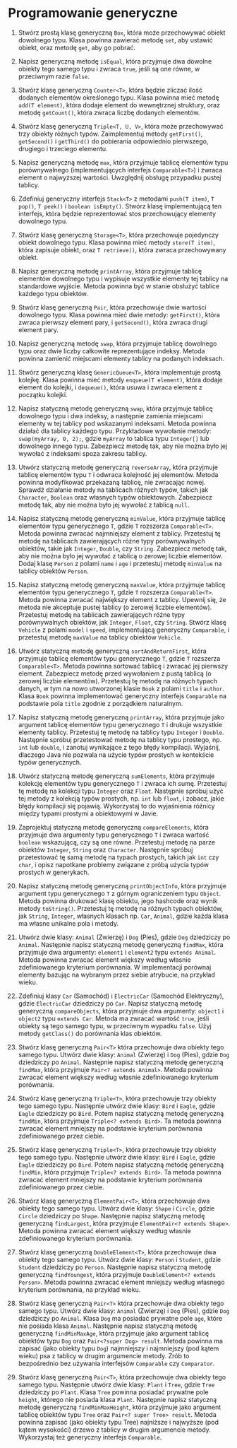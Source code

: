 # Programowanie generyczne

1. Stwórz prostą klasę generyczną `Box`, która może przechowywać obiekt dowolnego typu. Klasa powinna zawierać metodę `set`, aby ustawić obiekt, oraz metodę `get`, aby go pobrać.

2. Napisz generyczną metodę `isEqual`, która przyjmuje dwa dowolne obiekty tego samego typu i zwraca `true`, jeśli są one równe, w przeciwnym razie `false`.

3. Stwórz klasę generyczną `Counter<T>`, która będzie zliczać ilość dodanych elementów określonego typu. Klasa powinna mieć metodę `add(T element)`, która dodaje element do wewnętrznej struktury, oraz metodę `getCount()`, która zwraca liczbę dodanych elementów.

4. Stwórz klasę generyczną `Triple<T, U, V>`, która może przechowywać trzy obiekty różnych typów. Zaimplementuj metody `getFirst()`, `getSecond()` i `getThird()` do pobierania odpowiednio pierwszego, drugiego i trzeciego elementu.

5. Napisz generyczną metodę `max`, która przyjmuje tablicę elementów typu porównywalnego (implementujących interfejs `Comparable<T>`) i zwraca element o najwyższej wartości. Uwzględnij obsługę przypadku pustej tablicy.

6. Zdefiniuj generyczny interfejs `Stack<T>` z metodami `push(T item)`, `T pop()`, `T peek()` i `boolean isEmpty()`. Stwórz klasę implementującą ten interfejs, która będzie reprezentować stos przechowujący elementy dowolnego typu.

7. Stwórz klasę generyczną `Storage<T>`, która przechowuje pojedynczy obiekt dowolnego typu. Klasa powinna mieć metody `store(T item)`, która zapisuje obiekt, oraz `T retrieve()`, która zwraca przechowywany obiekt.

8. Napisz generyczną metodę `printArray`, która przyjmuje tablicę elementów dowolnego typu i wypisuje wszystkie elementy tej tablicy na standardowe wyjście. Metoda powinna być w stanie obsłużyć tablice każdego typu obiektów.

9. Stwórz klasę generyczną `Pair`, która przechowuje dwie wartości dowolnego typu. Klasa powinna mieć dwie metody: `getFirst()`, która zwraca pierwszy element pary, i `getSecond()`, która zwraca drugi element pary.

10. Napisz generyczną metodę `swap`, która przyjmuje tablicę dowolnego typu oraz dwie liczby całkowite reprezentujące indeksy. Metoda powinna zamienić miejscami elementy tablicy na podanych indeksach.

11. Stwórz generyczną klasę `GenericQueue<T>`, która implementuje prostą kolejkę. Klasa powinna mieć metody `enqueue(T element)`, która dodaje element do kolejki, i `dequeue()`, która usuwa i zwraca element z początku kolejki.

12. Napisz statyczną metodę generyczną `swap`, która przyjmuje tablicę dowolnego typu i dwa indeksy, a następnie zamienia miejscami elementy w tej tablicy pod wskazanymi indeksami. Metoda powinna działać dla tablicy każdego typu. Przykładowe wywołanie metody: `swap(myArray, 0, 2);`, gdzie `myArray` to tablica typu `Integer[]` lub dowolnego innego typu. Zabezpiecz metodę tak, aby nie można było jej wywołać z indeksami spoza zakresu tablicy.

13. Utwórz statyczną metodę generyczną `reverseArray`, która przyjmuje tablicę elementów typu `T` i odwraca kolejność jej elementów. Metoda powinna modyfikować przekazaną tablicę, nie zwracając nowej. Sprawdź działanie metody na tablicach różnych typów, takich jak `Character`, `Boolean` oraz własnych typów obiektowych. Zabezpiecz metodę tak, aby nie można było jej wywołać z tablicą `null`.

14. Napisz statyczną metodę generyczną `minValue`, która przyjmuje tablicę elementów typu generycznego `T`, gdzie `T` rozszerza `Comparable<T>`. Metoda powinna zwracać najmniejszy element z tablicy. Przetestuj tę metodę na tablicach zawierających różne typy porównywalnych obiektów, takie jak `Integer`, `Double`, czy `String`. Zabezpiecz metodę tak, aby nie można było jej wywołać z tablicą o zerowej liczbie elementów. Dodaj klasę `Person` z polami `name` i `age` i przetestuj metodę `minValue` na tablicy obiektów `Person`.

15. Napisz statyczną metodę generyczną `maxValue`, która przyjmuje tablicę elementów typu generycznego `T`, gdzie `T` rozszerza `Comparable<T>`. Metoda powinna zwracać największy element z tablicy. Upewnij się, że metoda nie akceptuje pustej tablicy (o zerowej liczbie elementów). Przetestuj metodę na tablicach zawierających różne typy porównywalnych obiektów, jak `Integer`, `Float`, czy `String`. Stwórz klasę `Vehicle` z polami `model` i `speed`, implementującą generyczny `Comparable`, i przetestuj metodę `maxValue` na tablicy obiektów `Vehicle`.

16. Utwórz statyczną metodę generyczną `sortAndReturnFirst`, która przyjmuje tablicę elementów typu generycznego `T`, gdzie `T` rozszerza `Comparable<T>`. Metoda powinna sortować tablicę i zwracać jej pierwszy element. Zabezpiecz metodę przed wywołaniem z pustą tablicą (o zerowej liczbie elementów). Przetestuj tę metodę na różnych typach danych, w tym na nowo utworzonej klasie `Book` z polami `title` i `author`. Klasa `Book` powinna implementować generyczny interfejs `Comparable` na podstawie pola `title` zgodnie z porządkiem naturalnym.

17. Napisz statyczną metodę generyczną `printArray`, która przyjmuje jako argument tablicę elementów typu generycznego `T` i drukuje wszystkie elementy tablicy. Przetestuj tę metodę na tablicy typu `Integer` i `Double`. Następnie spróbuj przetestować metodę na tablicy typu prostego, np. `int` lub `double`, i zanotuj wynikające z tego błędy kompilacji. Wyjaśnij, dlaczego Java nie pozwala na użycie typów prostych w kontekście typów generycznych.

18. Utwórz statyczną metodę generyczną `sumElements`, która przyjmuje kolekcję elementów typu generycznego `T` i zwraca ich sumę. Przetestuj tę metodę na kolekcji typu `Integer` oraz `Float`. Następnie spróbuj użyć tej metody z kolekcją typów prostych, np. `int` lub `float`, i zobacz, jakie błędy kompilacji się pojawią. Wykorzystaj to do wyjaśnienia różnicy między typami prostymi a obiektowymi w Javie.

19. Zaprojektuj statyczną metodę generyczną `compareElements`, która przyjmuje dwa argumenty typu generycznego `T` i zwraca wartość `boolean` wskazującą, czy są one równe. Przetestuj metodę na parze obiektów `Integer`, `String` oraz `Character`. Następnie spróbuj przetestować tę samą metodę na typach prostych, takich jak `int` czy `char`, i opisz napotkane problemy związane z próbą użycia typów prostych w generykach.

20. Napisz statyczną metodę generyczną `printObjectInfo`, która przyjmuje argument typu generycznego `T` z górnym ograniczeniem typu `Object`. Metoda powinna drukować klasę obiektu, jego hashcode oraz wynik metody `toString()`. Przetestuj tę metodę na różnych typach obiektów, jak `String`, `Integer`, własnych klasach np. `Car`, `Animal`, gdzie każda klasa ma własne unikalne pola i metody.

22. Utwórz dwie klasy: `Animal` (Zwierzę) i `Dog` (Pies), gdzie `Dog` dziedziczy po `Animal`. Następnie napisz statyczną metodę generyczną `findMax`, która przyjmuje dwa argumenty: `element1` i `element2` typu `extends Animal`. Metoda powinna zwracać element większy według własnie zdefiniowanego kryterium porównania. W implementacji porównaj elementy bazując na wybranym przez siebie atrybucie, na przykład wieku.

23. Zdefiniuj klasy `Car` (Samochód) i `ElectricCar` (Samochód Elektryczny), gdzie `ElectricCar` dziedziczy po `Car`. Napisz statyczną metodę generyczną `compareObjects`, która przyjmuje dwa argumenty: `object1` i `object2` typu `extends Car`. Metoda ma zwracać wartość `true`, jeśli obiekty są tego samego typu, w przeciwnym wypadku `false`. Użyj metody `getClass()` do porównania klas obiektów.

24. Stwórz klasę generyczną `Pair<T>` która przechowuje dwa obiekty tego samego typu. Utwórz dwie klasy: `Animal` (Zwierzę) i `Dog` (Pies), gdzie `Dog` dziedziczy po `Animal`. Następnie napisz statyczną metodę generyczną `findMax`, która przyjmuje `Pair<? extends Animal>`. Metoda powinna zwracać element większy według własnie zdefiniowanego kryterium porównania. 

25. Stwórz klasę generyczną `Triple<T>`, która przechowuje trzy obiekty tego samego typu. Następnie utwórz dwie klasy: `Bird` i `Eagle`, gdzie `Eagle` dziedziczy po `Bird`. Potem napisz statyczną metodę generyczną `findMin`, która przyjmuje `Triple<? extends Bird>`. Ta metoda powinna zwracać element mniejszy na podstawie kryterium porównania zdefiniowanego przez ciebie.


26. Stwórz klasę generyczną `Triple<T>`, która przechowuje trzy obiekty tego samego typu. Następnie utwórz dwie klasy: `Bird` i `Eagle`, gdzie `Eagle` dziedziczy po `Bird`. Potem napisz statyczną metodę generyczną `findMin`, która przyjmuje `Triple<? extends Bird>`. Ta metoda powinna zwracać element mniejszy na podstawie kryterium porównania zdefiniowanego przez ciebie.


27. Stwórz klasę generyczną `ElementPair<T>`, która przechowuje dwa obiekty tego samego typu. Utwórz dwie klasy: `Shape` i `Circle`, gdzie `Circle` dziedziczy po `Shape`. Następnie napisz statyczną metodę generyczną `findLargest`, która przyjmuje `ElementPair<? extends Shape>`. Metoda powinna zwracać element większy według własnie zdefiniowanego kryterium porównania.

28. Stwórz klasę generyczną `DoubleElement<T>`, która przechowuje dwa obiekty tego samego typu. Utwórz dwie klasy: `Person` i `Student`, gdzie `Student` dziedziczy po `Person`. Następnie napisz statyczną metodę generyczną `findYoungest`, która przyjmuje `DoubleElement<? extends Person>`. Metoda powinna zwracać element mniejszy według własnego kryterium porównania, na przykład wieku.

29. Stwórz klasę generyczną `Pair<T>` która przechowuje dwa obiekty tego samego typu. Utwórz dwie klasy: `Animal` (Zwierzę) i `Dog` (Pies), gdzie `Dog` dziedziczy po `Animal`. Klasa `Dog` ma posiadać prywatne pole `age`, które nie posiada klasa `Animal`. Następnie napisz statyczną metodę generyczną `findMinMaxAge`, która przyjmuje jako argument tablicę obiektów typu `Dog` oraz `Pair<?super Dog> result`. Metoda powinna ma zapisać (jako obiekty typu `Dog`) najmniejszy i najmniejszy (pod kątem wieku) psa z tablicy w drugim argumencie metody. Zrób to bezpośrednio bez używania interfejsów `Comparable` czy `Comparator`.

30. Stwórz klasę generyczną `Pair<T>`, która przechowuje dwa obiekty tego samego typu. Następnie utwórz dwie klasy: `Plant` i `Tree`, gdzie `Tree` dziedziczy po `Plant`. Klasa `Tree` powinna posiadać prywatne pole `height`, którego nie posiada klasa `Plant`. Następnie napisz statyczną metodę generyczną `findMinMaxHeight`, która przyjmuje jako argument tablicę obiektów typu `Tree` oraz `Pair<? super Tree> result`. Metoda powinna zapisać (jako obiekty typu Tree) najniższe i najwyższe (pod kątem wysokości) drzewo z tablicy w drugim argumencie metody. Wykorzystaj też generyczny interfejs `Comparable`.

